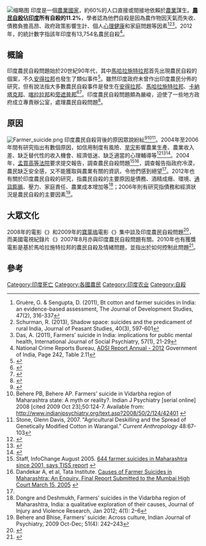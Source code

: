 [[File:Stop_Farmer_Suicide.jpg|缩略图]]
印度是一個[[農業國家|農業國家]]，約60%的人口直接或間接地依賴於[[農業|農業]]謀生。'''[[農民|農民]][[自殺|自殺]]佔[[印度|印度]]所有自殺的11.2%'''，學者認為他們自殺是因為農作物因天氣而失收、債務負擔高昂、政府政策影響生計、個人[[心理健康|心理健康]]和家庭問題等因素<ref>Gruère, G. & Sengupta, D. (2011), Bt cotton and farmer suicides in India: an evidence-based assessment, The Journal of Development Studies, 47(2), 316-337</ref><ref>Schurman, R. (2013), Shadow space: suicides and the predicament of rural India, Journal of Peasant Studies, 40(3), 597-601</ref><ref>Das, A. (2011), Farmers’ suicide in India: implications for public mental health, International Journal of Social Psychiatry, 57(1), 21-29</ref>。2012年，{{link-en|印度國家犯罪記錄局|National Crime Records Bureau}}的統計數字指該年印度有13,754名農民自殺<ref name=ncrb2012>National Crime Reports Bureau, [http://ncrb.nic.in/CD-ADSI-2012/ADSI2012.pdf ADSI Report Annual - 2012] {{Wayback|url=http://ncrb.nic.in/CD-ADSI-2012/ADSI2012.pdf |date=20130810222918 }} Government of India, Page 242, Table 2.11</ref>。

== 概論 ==
印度農民自殺問題始於20世紀90年代，其中[[馬哈拉施特拉邦|馬哈拉施特拉邦]]首先出現農民自殺的個案，不久[[安得拉邦|安得拉邦]]也發生了類似事件<ref>{{Cite web |url=http://specials.rediff.com/news/2007/nov/22sld1.htm |title=Rediff News |access-date=2014-07-29 |archive-date=2021-02-11 |archive-url=https://web.archive.org/web/20210211051505/http://specials.rediff.com/news/2007/nov/22sld1.htm |dead-url=no }}</ref>。雖然印度政府未曾作出印度農民分佈的研究，但有說法指大多數農民自殺事件是發生在[[安得拉邦|安得拉邦]]、[[馬哈拉施特拉邦|馬哈拉施特拉邦]]、[[卡納塔克邦|卡納塔克邦]]、[[喀拉拉邦|喀拉拉邦]]和[[旁遮普邦|旁遮普邦]]<ref>{{cite news |title=Debts and Drought Drive India's Farmers to Despair |url=http://www.nytimes.com/2004/06/06/world/debts-and-drought-drive-india-s-farmers-to-despair.html |date=June 6, 2004 |publisher=[[New_York_Times|New York Times]] |page= |first=Amy |last=Waldman |accessdate=2010-05-02 |archive-date=2021-02-14 |archive-url=https://web.archive.org/web/20210214200021/https://www.nytimes.com/2004/06/06/world/debts-and-drought-drive-india-s-farmers-to-despair.html |dead-url=no }}</ref><ref>{{cite news |title=India acts over suicide crisis on farms |url=http://www.independent.co.uk/news/world/asia/india-acts-over-suicide-crisis-on-farms-551762.html |date=2 July 2004 |publisher=[[The_Independent|The Independent]] |page= |location=London |first=Justin |last=Huggler |accessdate=2010-05-02 |archive-date=2011-09-22 |archive-url=https://web.archive.org/web/20110922060852/http://www.independent.co.uk/news/world/asia/india-acts-over-suicide-crisis-on-farms-551762.html |dead-url=yes }}</ref>。印度農民自殺問題頗為嚴峻，迫使了一些地方政府成立專責辦公室，處理農民自殺問題<ref name="VNSS Mission">{{Cite web |url=http://www.vnss-mission.gov.in/ |title=VNSS Mission |access-date=2014-07-29 |archive-date=2021-01-26 |archive-url=https://web.archive.org/web/20210126111045/http://www.vnss-mission.gov.in/ |dead-url=no }}</ref>。

== 原因 ==
[[File:Farmer_suicide.png|thumb]]
印度農民自殺背後的原因眾說紛紜<ref>{{cite web|title=Risks, Farmers’ Suicides and Agrarian Crisis in India: Is There A Way Out?|author=Mishra, Srijit|publisher=Indira Gandhi Institute of Development Research (IGIDR)|year=2007|url=http://www.igidr.ac.in/pdf/publication/WP-2007-014.pdf|accessdate=2014-07-29|archive-date=2017-05-17|archive-url=https://web.archive.org/web/20170517085143/http://www.igidr.ac.in/pdf/publication/WP-2007-014.pdf|dead-url=no}}</ref><ref>Behere PB, Behere AP. Farmers' suicide in Vidarbha region of Maharashtra state: A myth or reality?. Indian J Psychiatry [serial online] 2008 [cited 2009 Oct 23];50:124-7. Available from: http://www.indianjpsychiatry.org/text.asp?2008/50/2/124/42401 {{Wayback|url=http://www.indianjpsychiatry.org/text.asp?2008%2F50%2F2%2F124%2F42401 |date=20181005183632 }}</ref><ref>Stone, Glenn Davis, 2007. "Agricultural Deskilling and the Spread of Genetically Modified Cotton in Warangal." ''Current Anthropology'' 48:67-103</ref>。2004年至2006年間有研究指出有數個原因，如信用制度有風險、[[旱灾|旱灾]]影響農業生產、農業收入差、缺乏替代性的收入機會、經濟低迷、缺乏適當的心理輔導等<ref name = "Gruere">{{cite web|url=http://www.ifpri.org/sites/default/files/publications/ifpridp00808.pdf|year=2008|title=Bt Cotton and Farmer Suicides in India: Reviewing the Evidence|author=Guillaume P. Gruère, Purvi Mehta-Bhatt and Debdatta Sengupta|publisher=International Food Policy Research Institute|access-date=2014-07-29|archive-date=2015-06-16|archive-url=https://web.archive.org/web/20150616201527/http://www.ifpri.org/sites/default/files/publications/ifpridp00808.pdf|dead-url=no}}</ref><ref name="Nagraj">{{cite web |author=Nagraj, K. |year=2008 |title=Farmers suicide in India: magnitudes, trends and spatial patterns |url=http://www.macroscan.com/anl/mar08/pdf/Farmers_Suicides.pdf |deadurl=yes |archiveurl=https://web.archive.org/web/20110512173317/http://www.macroscan.com/anl/mar08/pdf/Farmers_Suicides.pdf |archivedate=2011-05-12 |accessdate=2014-07-29 }}</ref><ref>{{cite web|title=Risks, Farmers' Suicides and Agrarian Crisis in India: Is There A Way Out?|author=Mishra, Srijit|publisher=Indira Gandhi Institute of Development Research (IGIDR)|year=2007|url=http://www.igidr.ac.in/pdf/publication/WP-2007-014.pdf|accessdate=2014-07-29|archive-date=2017-05-17|archive-url=https://web.archive.org/web/20170517085143/http://www.igidr.ac.in/pdf/publication/WP-2007-014.pdf|dead-url=no}}</ref>。2004年，[[孟買高等法院|孟買高等法院]]要求{{link-en|塔塔社會科學院|Tata Institute of Social Sciences}}提交報告，調查農民自殺問題<ref name=InfoChange>Staff, InfoChange August 2005. [http://infochangeindia.org/agriculture/books-a-reports/644-farmer-suicides-in-maharashtra-since-2001-says-tiss-report.html 644 farmer suicides in Maharashtra since 2001, says TISS report] {{Wayback|url=http://infochangeindia.org/agriculture/books-a-reports/644-farmer-suicides-in-maharashtra-since-2001-says-tiss-report.html |date=20160307171856 }}</ref><ref name=TataReport>Dandekar A, et al, Tata Institute. [http://www.vnss-mission.gov.in/htmldocs/Farmers_suicide_TISS_report.pdf Causes of Farmer Suicides in Maharashtra: An Enquiry. Final Report Submitted to the Mumbai High Court March 15, 2005] {{Wayback|url=http://www.vnss-mission.gov.in/htmldocs/Farmers_suicide_TISS_report.pdf |date=20130809074417 }}</ref>，調查報告指政府冷漠，農民缺乏安全感，又不能獲取與農業有關的資訊，令他們感到絕望<ref name=InfoChange />。2012年也有關於印度農民自殺的研究，指農民自殺的主要原因是債務、酒精成癮、環境、[[通貨膨脹|通貨膨脹]]、壓力、家庭責任、農業成本增加等<ref name=dnd>Dongre and Deshmukh, Farmers’ suicides in the Vidarbha region of Maharashtra, India: a qualitative exploration of their causes, Journal of Injury and Violence Research, Jan 2012; 4(1): 2–6</ref>；2006年則有研究指債務和經濟狀況是農民自殺的主要因素<ref name=bnb>Behere and Bhise, Farmers' suicide: Across culture, Indian Journal of Psychiatry, 2009 Oct-Dec; 51(4): 242–243</ref>。

== 大眾文化 ==
2008年的電影《{{link-en|2007年夏季|Summer 2007}}》和2009年的[[寶萊塢|寶萊塢]]電影《{{link-en|種族 (2009年電影)|Kissan|種族}}》集中談及印度農民自殺問題<ref>{{cite news |title=Has Bollywood shut its eyes to movies on farmers? |url=http://economictimes.indiatimes.com/News/News-By-Industry/Has-Bollywood-shut-its-eyes-to-movies-on-farmers/articleshow/4947601.cms |date=29 Aug 2009 |publisher=[[The_Economic_Times|The Economic Times]] |page= |deadurl=yes |archiveurl=https://web.archive.org/web/20090902222821/http://economictimes.indiatimes.com/News/News-By-Industry/Has-Bollywood-shut-its-eyes-to-movies-on-farmers/articleshow/4947601.cms |archivedate=2009-09-02 |accessdate=2014-07-29 }}</ref>，而美國電視紀錄片《{{link-en|廣角|Wide Angle}}》2007年8月亦與印度農民自殺問題有關。2010年也有獲獎電影是基於馬哈拉施特拉邦的農民自殺及情緒問題，並指出於如何控制此問題<ref>{{cite web |title=Jhing Chik Jhing - a story of hope |url=http://www.marathimovieworld.com/news/jhing-ching-jhing.php |date=January 2010 |page= |deadurl=yes |archiveurl=https://web.archive.org/web/20100615134556/http://www.marathimovieworld.com/news/jhing-ching-jhing.php |archivedate=2010-06-15 |accessdate=2014-07-29 }}</ref>。

== 參考 ==
{{Reflist|25em}}

[[Category:印度死亡|Category:印度死亡]]
[[Category:各國農民|Category:各國農民]]
[[Category:印度农业|Category:印度农业]]
[[Category:自殺|Category:自殺]]